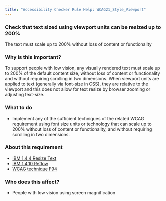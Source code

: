 ```yaml
---
title: "Accessibility Checker Rule Help: WCAG21_Style_Viewport"
---
```


<div className="toolHelp">
<Row>
<Column colLg={16} colMd={8} colSm={4} className="toolHead">

### Check that text sized using viewport units can be resized up to 200%

<div id="locLevel"></div>

The text must scale up to 200% without loss of content or functionality

</Column>
</Row>
<Row>
<Column colLg={11} colMd={5} colSm={4} className="toolMain">

### Why is this important?

To support people with low vision, any visually rendered text must scale up to 200% of the default content size, without loss of content or functionality and without requiring scrolling in two dimensions. When viewport units are applied to text (generally via font-size in CSS), they are relative to the viewport and this does not allow for text resize by browser zooming or adjusting text-size.

<div id="locSnippet"></div>

### What to do

* Implement any of the sufficient techniques of the related WCAG requirement using font size units or technology that can scale up to 200% without loss of content or functionality, and without requiring scrolling in two dimensions.

</Column>
<Column colLg={5} colMd={3} colSm={4} className="toolLeft">

### About this requirement

* [IBM 1.4.4 Resize Text](https://www.ibm.com/able/requirements/requirements/#1_4_4)
* [IBM 1.4.10 Reflow](https://www.ibm.com/able/requirements/requirements/#1_4_10)
* [WCAG technique F94](https://www.w3.org/WAI/WCAG21/Techniques/failures/F94)

### Who does this affect?

* People with low vision using screen magnification

</Column>
</Row>
</div>

